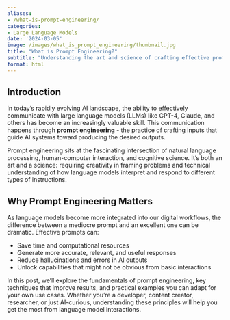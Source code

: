 ```yaml
---
aliases:
- /what-is-prompt-engineering/
categories:
- Large Language Models
date: '2024-03-05'
image: /images/what_is_prompt_engineering/thumbnail.jpg
title: "What is Prompt Engineering?"
subtitle: "Understanding the art and science of crafting effective prompts for large language models"
format: html
---
```


## Introduction

In today's rapidly evolving AI landscape, the ability to effectively communicate with large language models (LLMs) like GPT-4, Claude, and others has become an increasingly valuable skill. This communication happens through **prompt engineering** - the practice of crafting inputs that guide AI systems toward producing the desired outputs.

Prompt engineering sits at the fascinating intersection of natural language processing, human-computer interaction, and cognitive science. It's both an art and a science: requiring creativity in framing problems and technical understanding of how language models interpret and respond to different types of instructions.

## Why Prompt Engineering Matters

As language models become more integrated into our digital workflows, the difference between a mediocre prompt and an excellent one can be dramatic. Effective prompts can:

-   Save time and computational resources
-   Generate more accurate, relevant, and useful responses
-   Reduce hallucinations and errors in AI outputs
-   Unlock capabilities that might not be obvious from basic interactions

In this post, we'll explore the fundamentals of prompt engineering, key techniques that improve results, and practical examples you can adapt for your own use cases. Whether you're a developer, content creator, researcher, or just AI-curious, understanding these principles will help you get the most from language model interactions.